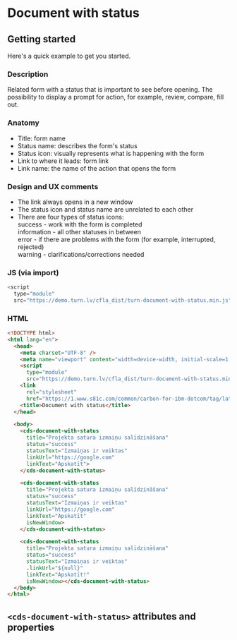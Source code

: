 
# Document with status

## Getting started

Here's a quick example to get you started.

### Description

Related form with a status that is important to see before opening. The
possibility to display a prompt for action, for example, review, compare, fill
out.

### Anatomy

- Title: form name
- Status name: describes the form's status
- Status icon: visually represents what is happening with the form
- Link to where it leads: form link
- Link name: the name of the action that opens the form

### Design and UX comments

- The link always opens in a new window
- The status icon and status name are unrelated to each other
- There are four types of status icons:  
  success - work with the form is completed  
  information - all other statuses in between  
  error - if there are problems with the form (for example, interrupted,
  rejected)  
  warning - clarifications/corrections needed

### JS (via import)

```javascript
<script
  type="module"
  src="https://demo.turn.lv/cfla_dist/turn-document-with-status.min.js"></script>
```

### HTML

```html
<!DOCTYPE html>
<html lang="en">
  <head>
    <meta charset="UTF-8" />
    <meta name="viewport" content="width=device-width, initial-scale=1.0" />
    <script
      type="module"
      src="https://demo.turn.lv/cfla_dist/turn-document-with-status.min.js"></script>
    <link
      rel="stylesheet"
      href="https://1.www.s81c.com/common/carbon-for-ibm-dotcom/tag/latest/plex.css" />
    <title>Document with status</title>
  </head>

  <body>
    <cds-document-with-status
      title="Projekta satura izmaiņu salīdzināšana"
      status="success"
      statusText="Izmaiņas ir veiktas"
      linkUrl="https://google.com"
      linkText="Apskatīt">
    </cds-document-with-status>

    <cds-document-with-status
      title="Projekta satura izmaiņu salīdzināšana"
      status="success"
      statusText="Izmaiņas ir veiktas"
      linkUrl="https://google.com"
      linkText="Apskatīt"
      isNewWindow>
    </cds-document-with-status>

    <cds-document-with-status
      title="Projekta satura izmaiņu salīdzināšana"
      status="success"
      statusText="Izmaiņas ir veiktas"
      .linkUrl="${null}"
      linkText="Apskatīt!"
      isNewWindow></cds-document-with-status>
  </body>
</html>
```

## `<cds-document-with-status>` attributes and properties

<Props of="cds-document-with-status" />
